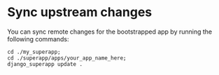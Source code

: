 # Sync upstream changes

You can sync remote changes for the bootstrapped app by running the following commands:

```shell
cd ./my_superapp;
cd ./superapp/apps/your_app_name_here;
django_superapp update .
```

